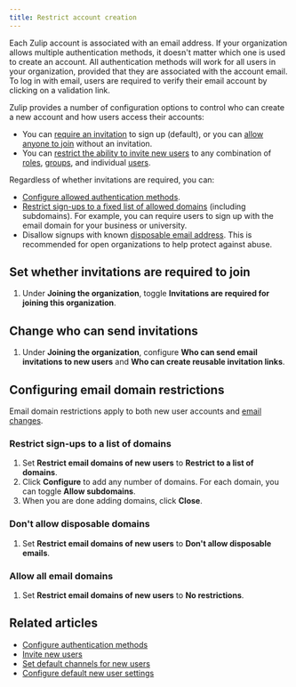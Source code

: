 ```yaml
---
title: Restrict account creation
---
```



<OwnerOnly />

Each Zulip account is associated with an email address. If your organization
allows multiple authentication methods, it doesn't matter which one is used to
create an account. All authentication methods will work for all users in your
organization, provided that they are associated with the account email. To log
in with email, users are required to verify their email account by clicking on a
validation link.

Zulip provides a number of configuration options to control who can create a new
account and how users access their accounts:

* You can [require an invitation](#set-whether-invitations-are-required-to-join)
  to sign up (default), or you can [allow anyone to
  join](#set-whether-invitations-are-required-to-join) without an invitation.
* You can [restrict the ability to invite new
  users](#change-who-can-send-invitations) to any combination of
  [roles](/help/user-roles), [groups](/help/user-groups), and individual
  [users](/help/introduction-to-users).

Regardless of whether invitations are required, you can:

* [Configure allowed authentication
  methods](/help/configure-authentication-methods).
* [Restrict sign-ups to a fixed list of allowed
  domains](#restrict-sign-ups-to-a-list-of-domains)
  (including subdomains). For example, you can require users to sign up with
  the email domain for your business or university.
* Disallow signups with known [disposable email
  address](https://en.wikipedia.org/wiki/Disposable_email_address). This
  is recommended for open organizations to help protect against abuse.

## Set whether invitations are required to join

<FlattenedSteps>
  <NavigationSteps target="settings/organization-permissions" />

  1. Under **Joining the organization**, toggle **Invitations are required for
     joining this organization**.

  <SaveChanges />
</FlattenedSteps>

## Change who can send invitations

<FlattenedSteps>
  <NavigationSteps target="settings/organization-permissions" />

  1. Under **Joining the organization**, configure
     **Who can send email invitations to new users** and
     **Who can create reusable invitation links**.

  <SaveChanges />
</FlattenedSteps>

## Configuring email domain restrictions

Email domain restrictions apply to both new user accounts and [email
changes](/help/change-your-email-address).

### Restrict sign-ups to a list of domains

<FlattenedSteps>
  <NavigationSteps target="settings/organization-permissions" />

  1. Set **Restrict email domains of new users** to
     **Restrict to a list of domains**.
  1. Click **Configure** to add any number of domains. For each domain, you can
     toggle **Allow subdomains**.
  1. When you are done adding domains, click **Close**.

  <SaveChanges />
</FlattenedSteps>

### Don't allow disposable domains

<FlattenedSteps>
  <NavigationSteps target="settings/organization-permissions" />

  1. Set **Restrict email domains of new users** to
     **Don't allow disposable emails**.

  <SaveChanges />
</FlattenedSteps>

### Allow all email domains

<FlattenedSteps>
  <NavigationSteps target="settings/organization-permissions" />

  1. Set **Restrict email domains of new users** to
     **No restrictions**.

  <SaveChanges />
</FlattenedSteps>

## Related articles

* [Configure authentication methods](/help/configure-authentication-methods)
* [Invite new users](/help/invite-new-users)
* [Set default channels for new users](/help/set-default-channels-for-new-users)
* [Configure default new user settings](/help/configure-default-new-user-settings)
